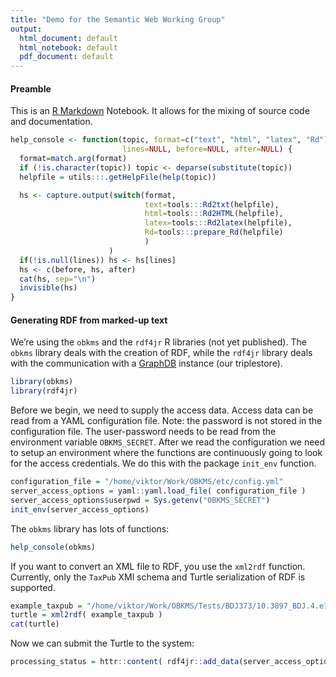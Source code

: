 ```yaml
---
title: "Demo for the Semantic Web Working Group"
output:
  html_document: default
  html_notebook: default
  pdf_document: default
---
```


#### Preamble

This is an [R Markdown](http://rmarkdown.rstudio.com) Notebook. It allows for
the mixing of source code and documentation.

```r
help_console <- function(topic, format=c("text", "html", "latex", "Rd"),
                         lines=NULL, before=NULL, after=NULL) {  
  format=match.arg(format)
  if (!is.character(topic)) topic <- deparse(substitute(topic))
  helpfile = utils:::.getHelpFile(help(topic))

  hs <- capture.output(switch(format, 
                              text=tools:::Rd2txt(helpfile),
                              html=tools:::Rd2HTML(helpfile),
                              latex=tools:::Rd2latex(helpfile),
                              Rd=tools:::prepare_Rd(helpfile)
                              )
                      )
  if(!is.null(lines)) hs <- hs[lines]
  hs <- c(before, hs, after)
  cat(hs, sep="\n")
  invisible(hs)
}
```

#### Generating RDF from marked-up text

We're using the `obkms` and the `rdf4jr` R libraries (not yet published). The 
`obkms` library deals with the creation of RDF, while the `rdf4jr` library
deals with the communication with a
[GraphDB](http://ontotext.com/products/graphdb/) instance (our triplestore).

```r
library(obkms)
library(rdf4jr)
```

Before we begin, we need to supply the access data. Access data can be read from
a YAML configuration file. Note: the password is not stored in the configuration
file. The user-password needs to be read from the environment variable
`OBKMS_SECRET`. After we read the configuration we need to setup an environment
where the functions are continuously going to look for the access credentials.
We do this with the package `init_env` function.

```r
configuration_file = "/home/viktor/Work/OBKMS/etc/config.yml"
server_access_options = yaml::yaml.load_file( configuration_file )
server_access_options$userpwd = Sys.getenv("OBKMS_SECRET")
init_env(server_access_options)
```

The `obkms` library has lots of functions:
```r
help_console(obkms)
```

If you want to convert an XML file to RDF, you use the `xml2rdf` function.
Currently, only the `TaxPub` XMl schema and Turtle serialization of RDF is supported.

```r
example_taxpub = "/home/viktor/Work/OBKMS/Tests/BDJ373/10.3897_BDJ.4.e7713.xml"
turtle = xml2rdf( example_taxpub )
cat(turtle)
```

Now we can submit the Turtle to the system:

```r
processing_status = httr::content( rdf4jr::add_data(server_access_options, server_access_options$repository, turtle), as="text" ) 
```



